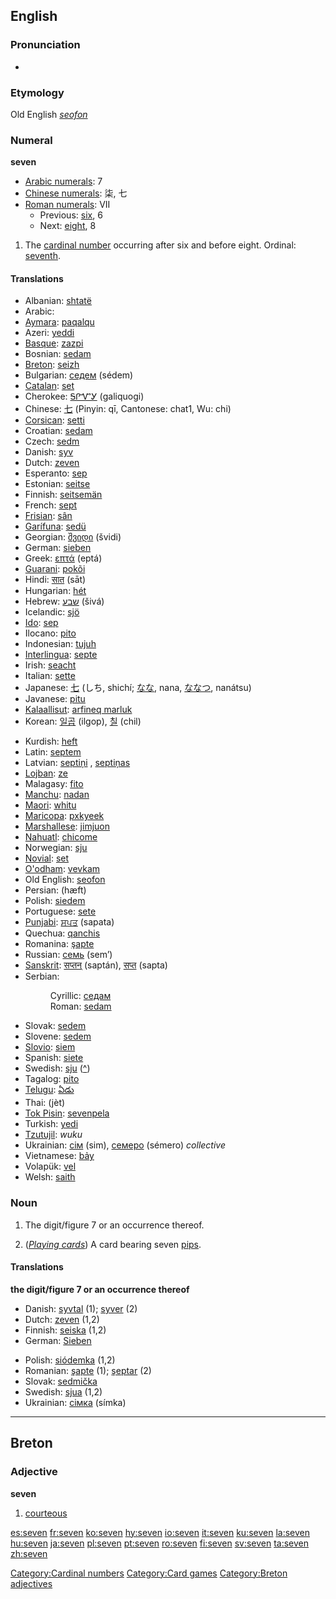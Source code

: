 ==English==

{{rank|political|reading|German|776|seven|notice|week|stone}}

===Pronunciation===
*{{audio|en-us-seven.ogg|Audio (US)}}
===Etymology===
Old English ''[[seofon]]''
===Numeral===
'''seven'''

*[[w:Arabic numerals|Arabic numerals]]: 7
*[[w:Chinese numerals|Chinese numerals]]: 柒, 七
*[[w:Roman numerals|Roman numerals]]: VII
**Previous: [[six]], 6
**Next: [[eight]], 8

# The [[cardinal number]] occurring after six and before eight. Ordinal: [[seventh]].

==== Translations ====
{{top}}
*Albanian: [[shtatë]]
*Arabic: {{ARchar|[[سبعة]]}} {{Unicode|(sábʕa)}}
*[[Aymara]]: [[paqalqu]]
*Azeri: [[yeddi]]
*[[Basque]]: [[zazpi]]
*Bosnian: [[sedam#Bosnian|sedam]]
*[[Breton]]: [[seizh]]
*Bulgarian: [[седем]] (sédem)
*[[Catalan]]: [[set]]
*Cherokee: [[ᎦᎵᏉᎩ]] (galiquogi)
*Chinese: [[七]] (Pinyin: qī, Cantonese: chat1, Wu: chi)
*[[Corsican]]: [[setti]]
*Croatian: [[sedam#Croatian|sedam]]
*Czech: [[sedm]]
*Danish: [[syv]]
*Dutch: [[zeven]]
*Esperanto: [[sep]]
*Estonian: [[seitse]]
*Finnish: [[seitsemän]] 
*French: [[sept]]
*[[Frisian]]: [[sân]]
*[[Garífuna]]: [[sedü]]
*Georgian: [[შვიდი]] (švidi)
*German: [[sieben]]
*Greek: [[επτά]] (eptá)
*[[Guarani]]: [[pokõi]]
*Hindi: [[सात]] (sāt)
*Hungarian: [[hét]]
*Hebrew: [[שבע]] (šivá)
*Icelandic: [[sjö]]
*[[Ido]]: [[sep]]
*Ilocano: [[pito]]
*Indonesian: [[tujuh]]
*[[Interlingua]]: [[septe]]
*Irish: [[seacht]]
*Italian: [[sette]]
*Japanese: [[七]] (しち, shichí; [[なな]], nana, [[ななつ]], nanátsu)
*Javanese: [[pitu]]
*[[Kalaallisut]]: [[arfineq marluk]]
*Korean: [[일곱]] (ilgop), [[칠]] (chil)
{{mid}}
*Kurdish: [[heft]]
*Latin: [[septem]]
*Latvian: [[septiņi]] {{m}}, [[septiņas]] {{f}}
*[[Lojban]]: [[ze]]
*Malagasy: [[fito]]
*[[Manchu]]: [[nadan]]
*[[Maori]]: [[whitu]]
*[[Maricopa]]: [[pxkyeek]]
*[[Marshallese]]: [[jimjuon]]
*[[Nahuatl]]: [[chicome]]
*Norwegian: [[sju]]
*[[Novial]]: [[set]]
*[[O'odham]]: [[vevkam]]
*Old English: [[seofon]]
*Persian: {{FAchar|[[هفت|هَفت]]}} (hæft)
*Polish: [[siedem]]
*Portuguese: [[sete]]
*[[Punjabi]]: [[ਸਪਤ]] (sapata)
*Quechua: [[qanchis]]
*Romanina: [[şapte]]
*Russian: [[семь]] (sem’)
*[[Sanskrit]]: [[सप्तन्]] (saptán), [[सप्त]] (sapta)
*Serbian:
*:Cyrillic: [[седам#Serbian|седам]]
*:Roman: [[sedam#Serbian|sedam]]
*Slovak: [[sedem#Slovak|sedem]]
*Slovene: [[sedem]]
*[[Slovio]]: [[siem]]
*Spanish: [[siete]]
*Swedish: [[sju]] ([[:sv:sju|^]])
*Tagalog: [[pito]]
*[[Telugu]]: [[ఏడు]]
*Thai: {{THchar|[[เจ็ด]]}} (jèt)
*[[Tok Pisin]]: [[sevenpela]]
*Turkish: [[yedi]]
*[[Tzutujil]]: ''wuku''
*Ukrainian: [[сім]] (sim), [[семеро]] (sémero) ''collective''
*Vietnamese: [[bảy]]
*Volapük: [[vel]]
*Welsh: [[saith]]
{{bottom}}

=== Noun ===
{{en-noun-reg-both}}

# The digit/figure 7 or an occurrence thereof.
# {{countable}} (''[[playing_cards|Playing cards]]'') A card bearing seven [[pip]]s.

==== Translations ====
'''the digit/figure 7 or an occurrence thereof'''
{{top}}
*Danish: [[syvtal]] {{n}} (1); [[syver]] {{c}} (2) 
*Dutch: [[zeven]] {{f}} (1,2)
*Finnish: [[seiska]] (1,2)
*German: [[Sieben]] {{f}}
{{mid}}
*Polish: [[siódemka]] {{f}} (1,2)
*Romanian: [[şapte]] {{m}} (1); [[şeptar]] {{m}} (2)
*Slovak: [[sedmička#Slovak|sedmička]] {{f}}
*Swedish: [[sjua]] (1,2)
*Ukrainian: [[сімка]] (símka) {{f}}
{{bottom}}

[[Category:Cardinal numbers]]
[[Category:Card games]]

----

==Breton==
===Adjective===
'''seven'''

# [[courteous]]

[[Category:Breton adjectives]]

[[es:seven]]
[[fr:seven]]
[[ko:seven]]
[[hy:seven]]
[[io:seven]]
[[it:seven]]
[[ku:seven]]
[[la:seven]]
[[hu:seven]]
[[ja:seven]]
[[pl:seven]]
[[pt:seven]]
[[ro:seven]]
[[fi:seven]]
[[sv:seven]]
[[ta:seven]]
[[zh:seven]]